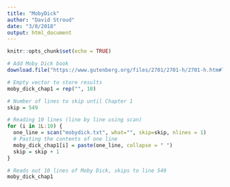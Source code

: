 ```yaml
---
title: "MobyDick"
author: "David Stroud"
date: "3/8/2018"
output: html_document
---
```


```r
knitr::opts_chunk$set(echo = TRUE)
```

```r
# Add Moby Dick book
download.file("https://www.gutenberg.org/files/2701/2701-h/2701-h.htm#link2HCH0001", "mobydick.txt")
```

```r
# Empty vector to store results
moby_dick_chap1 = rep("", 10)

# Number of lines to skip until Chapter 1
skip = 549

# Reading 10 lines (line by line using scan)
for (i in 1L:10) {
  one_line = scan("mobydick.txt", what="", skip=skip, nlines = 1)
  # Pasting the contents of one line
  moby_dick_chap1[i] = paste(one_line, collapse = " ")
  skip = skip + 1
}
```

```r
# Reads out 10 lines of Moby Dick, skips to line 549
moby_dick_chap1
```


